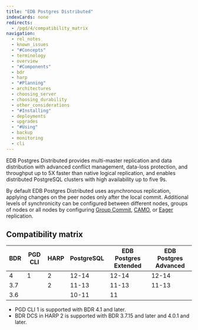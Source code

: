 ```yaml
---
title: "EDB Postgres Distributed"
indexCards: none
redirects:
  - /pgd/4/compatibility_matrix
navigation:
  - rel_notes
  - known_issues
  - "#Concepts"
  - terminology
  - overview
  - "#Components"
  - bdr
  - harp
  - "#Planning"
  - architectures
  - choosing_server
  - choosing_durability
  - other_considerations
  - "#Installing"
  - deployments
  - upgrades
  - "#Using"
  - backup
  - monitoring
  - cli
---
```



EDB Postgres Distributed provides multi-master replication and data distribution with advanced conflict management, data-loss protection, and throughput up to 5X faster than native logical replication, and enables distributed PostgreSQL clusters with high availability up to five 9s.

By default EDB Postgres Distributed uses asynchronous replication, applying changes on
the peer nodes only after the local commit. Additional levels of synchronicity can
be configured between different nodes, groups of nodes or all nodes by configuring
[Group Commit](/pgd/latest/overview/bdr/group-commit), [CAMO](/pgd/latest/overview/bdr/camo), or
[Eager](/pgd/latest/overview/bdr/eager) replication.

## Compatibility matrix

| BDR  | PGD CLI | HARP  | PostgreSQL | EDB Postgres Extended | EDB Postgres Advanced |
| ---- | ------- | ----- | ---------- | --------------------- | --------------------- |
| 4    | 1       | 2     | 12-14      | 12-14                 | 12-14                 |
| 3.7  |         | 2     | 11-13      | 11-13                 | 11-13                 |
| 3.6  |         |       | 10-11      | 11                    |                       |

- PGD CLI 1 is supported with BDR 4.1 and later.
- BDR DCS in HARP 2 is supported with BDR 3.7.15 and later and 4.0.1 and later.

